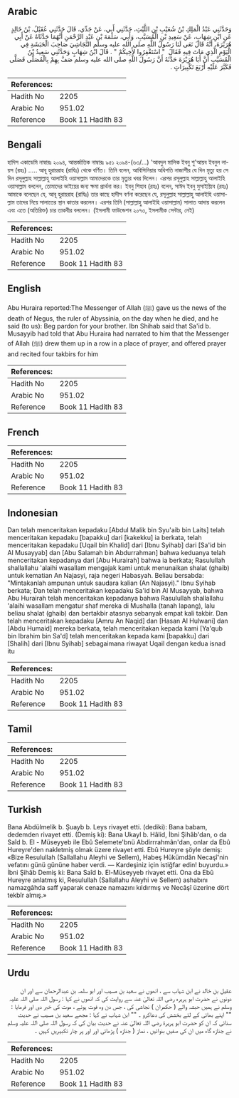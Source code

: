 ## Arabic


<div dir="rtl" lang="ar" style={{fontSize:'larger',backgroundColor:'#f8f9fa',padding:20}}>
وَحَدَّثَنِي عَبْدُ الْمَلِكِ بْنُ شُعَيْبِ بْنِ اللَّيْثِ، حَدَّثَنِي أَبِي، عَنْ جَدِّي، قَالَ حَدَّثَنِي عُقَيْلُ، بْنُ خَالِدٍ عَنِ ابْنِ شِهَابٍ، عَنْ سَعِيدِ بْنِ الْمُسَيَّبِ، وَأَبِي، سَلَمَةَ بْنِ عَبْدِ الرَّحْمَنِ أَنَّهُمَا حَدَّثَاهُ عَنْ أَبِي هُرَيْرَةَ، أَنَّهُ قَالَ نَعَى لَنَا رَسُولُ اللَّهِ صلى الله عليه وسلم النَّجَاشِيَ صَاحِبَ الْحَبَشَةِ فِي الْيَوْمِ الَّذِي مَاتَ فِيهِ فَقَالَ ‏ "‏ اسْتَغْفِرُوا لأَخِيكُمْ ‏"‏ ‏.‏ قَالَ ابْنُ شِهَابٍ وَحَدَّثَنِي سَعِيدُ بْنُ الْمُسَيَّبِ أَنَّ أَبَا هُرَيْرَةَ حَدَّثَهُ أَنَّ رَسُولَ اللَّهِ صلى الله عليه وسلم صَفَّ بِهِمْ بِالْمُصَلَّى فَصَلَّى فَكَبَّرَ عَلَيْهِ أَرْبَعَ تَكْبِيرَاتٍ ‏.‏
</div>
<div style={{backgroundColor:'#f8f9fa',padding:20, marginBottom: 10}}><table> <thead> <tr> <th>References:</th> <th></th> </tr> </thead> <tbody><tr><td>Hadith No</td><td>2205</td></tr><tr><td>Arabic No</td><td>951.02</td></tr><tr><td>Reference</td><td>Book 11 Hadith 83</td></tr></tbody></table></div>

## Bengali


<div dir="ltr" lang="bn" style={{fontSize:'larger',backgroundColor:'#f8f9fa',padding:20}}>
হাদিস একাডেমি নাম্বারঃ ২০৯৪, আন্তর্জাতিক নাম্বারঃ ৯৫১ ২০৯৪-(৬৩/...) 'আবদুল মালিক ইবনু শু'আয়ব ইবনুল লায়স (রহঃ) ..... আবূ হুরায়রাহ (রাযিঃ) থেকে বর্ণিত। তিনি বলেন, আবিসিনিয়ার অধিপতি নাজাশীর যে দিন মৃত্যু হয় সে দিন রসূলুল্লাহ সাল্লাল্লাহু আলাইহি ওয়াসাল্লাম আমাদেরকে তার মৃত্যুর খবর দিলেন। এরপর রসূলুল্লাহ সাল্লাল্লাহু আলাইহি ওয়াসাল্লাম বললেন, তোমাদের ভাইয়ের জন্য ক্ষমা প্রার্থনা কর। ইবনু শিহাব (রহঃ) বলেন, সাঈদ ইবনু মুসাইয়্যিব (রহঃ) আমাকে বলেছেন যে, আবূ হুরায়রাহ (রাযিঃ) তার কাছে হাদীস বর্ণনা করেছেন যে, রসূলুল্লাহ সাল্লাল্লাহু আলাইহি ওয়াসাল্লাম তাদের নিয়ে সালাতের স্থান কাতার করলেন। এরপর তিনি (সাল্লাল্লাহু আলাইহি ওয়াসাল্লাম) সালাত আদায় করলেন এবং এতে (অতিরিক্ত) চার তাকবীর বললেন। (ইসলামী ফাউন্ডেশন ২০৭৩, ইসলামীক সেন্টার, নেই)
</div>
<div style={{backgroundColor:'#f8f9fa',padding:20, marginBottom: 10}}><table> <thead> <tr> <th>References:</th> <th></th> </tr> </thead> <tbody><tr><td>Hadith No</td><td>2205</td></tr><tr><td>Arabic No</td><td>951.02</td></tr><tr><td>Reference</td><td>Book 11 Hadith 83</td></tr></tbody></table></div>

## English


<div dir="ltr" lang="en" style={{fontSize:'larger',backgroundColor:'#f8f9fa',padding:20}}>
Abu Huraira reported:The Messenger of Allah (ﷺ) gave us the news of the death of Negus, the ruler of Abyssinia, on the day when he died, and he said (to us): Beg pardon for your brother. Ibn Shihab said that Sa'id b. Musayyib had told that Abu Huraira had narrated to him that the Messenger of Allah (ﷺ) drew them up in a row in a place of prayer, and offered prayer and recited four takbirs for him
</div>
<div style={{backgroundColor:'#f8f9fa',padding:20, marginBottom: 10}}><table> <thead> <tr> <th>References:</th> <th></th> </tr> </thead> <tbody><tr><td>Hadith No</td><td>2205</td></tr><tr><td>Arabic No</td><td>951.02</td></tr><tr><td>Reference</td><td>Book 11 Hadith 83</td></tr></tbody></table></div>

## French


<div dir="ltr" lang="fr" style={{fontSize:'larger',backgroundColor:'#f8f9fa',padding:20}}>

</div>
<div style={{backgroundColor:'#f8f9fa',padding:20, marginBottom: 10}}><table> <thead> <tr> <th>References:</th> <th></th> </tr> </thead> <tbody><tr><td>Hadith No</td><td>2205</td></tr><tr><td>Arabic No</td><td>951.02</td></tr><tr><td>Reference</td><td>Book 11 Hadith 83</td></tr></tbody></table></div>

## Indonesian


<div dir="ltr" lang="id" style={{fontSize:'larger',backgroundColor:'#f8f9fa',padding:20}}>
Dan telah menceritakan kepadaku [Abdul Malik bin Syu'aib bin Laits] telah menceritakan kepadaku [bapakku] dari [kakekku] ia berkata, telah menceritakan kepadaku [Uqail bin Khalid] dari [Ibnu Syihab] dari [Sa'id bin Al Musayyab] dan [Abu Salamah bin Abdurrahman] bahwa keduanya telah menceritakan kepadanya dari [Abu Hurairah] bahwa ia berkata; Rasulullah shallallahu 'alaihi wasallam mengajak kami untuk menunaikan shalat (ghaib) untuk kematian An Najasyi, raja negeri Habasyah. Beliau bersabda: "Mintakanlah ampunan untuk saudara kalian (An Najasyi)." Ibnu Syihab berkata; Dan telah menceritakan kepadaku Sa'id bin Al Musayyab, bahwa Abu Hurairah telah menceritakan kepadanya bahwa Rasulullah shallallahu 'alaihi wasallam mengatur shaf mereka di Mushalla (tanah lapang), lalu beliau shalat (ghaib) dan bertakbir atasnya sebanyak empat kali takbir. Dan telah menceritakan kepadaku [Amru An Naqid] dan [Hasan Al Hulwani] dan [Abdu Humaid] mereka berkata, telah menceritakan kepada kami [Ya'qub bin Ibrahim bin Sa'd] telah menceritakan kepada kami [bapakku] dari [Shalih] dari [Ibnu Syihab] sebagaimana riwayat Uqail dengan kedua isnad itu
</div>
<div style={{backgroundColor:'#f8f9fa',padding:20, marginBottom: 10}}><table> <thead> <tr> <th>References:</th> <th></th> </tr> </thead> <tbody><tr><td>Hadith No</td><td>2205</td></tr><tr><td>Arabic No</td><td>951.02</td></tr><tr><td>Reference</td><td>Book 11 Hadith 83</td></tr></tbody></table></div>

## Tamil


<div dir="ltr" lang="ta" style={{fontSize:'larger',backgroundColor:'#f8f9fa',padding:20}}>

</div>
<div style={{backgroundColor:'#f8f9fa',padding:20, marginBottom: 10}}><table> <thead> <tr> <th>References:</th> <th></th> </tr> </thead> <tbody><tr><td>Hadith No</td><td>2205</td></tr><tr><td>Arabic No</td><td>951.02</td></tr><tr><td>Reference</td><td>Book 11 Hadith 83</td></tr></tbody></table></div>

## Turkish


<div dir="ltr" lang="tr" style={{fontSize:'larger',backgroundColor:'#f8f9fa',padding:20}}>
Bana Abdülmelik b. Şuayb b. Leys rivayet etti. (dediki): Bana babam, dedemden rivayet etti. (Demiş ki): Bana Ukayl b. Hâlid, İbni Şihâb'dan, o da Saîd b. El - Müseyyeb ile Ebû Selemete'bnü Abdirrrahmân'dan, onlar da Ebû Hureyre'den nakletmiş olmak üzere rivayet etti. Ebû Hureyre şöyle demiş: «Bize Resulullah (Sallallahu Aleyhi ve Sellem), Habeş Hükümdân Necaşî'nin vefatını günü gününe haber verdi. — Kardeşiniz için istiğfar edin! buyurdu.» İbni Şihâb Demiş ki: Bana Saîd b. El-Müseyyeb rivayet etti. Ona da Ebû Hureyre anlatmış ki, Resulullah (Sallallahu Aleyhi ve Sellem) ashabını namazgâhda saff yaparak cenaze namazını kıldırmış ve Necâşî üzerine dört tekbîr almış.»
</div>
<div style={{backgroundColor:'#f8f9fa',padding:20, marginBottom: 10}}><table> <thead> <tr> <th>References:</th> <th></th> </tr> </thead> <tbody><tr><td>Hadith No</td><td>2205</td></tr><tr><td>Arabic No</td><td>951.02</td></tr><tr><td>Reference</td><td>Book 11 Hadith 83</td></tr></tbody></table></div>

## Urdu


<div dir="rtl" lang="ur" style={{fontSize:'larger',backgroundColor:'#f8f9fa',padding:20}}>
عقیل بن خالد نے ابن شہاب سے ، انھوں نے سعید بن مسیب اور ابو سلمہ بن عبدالرحمان سے اور ان دونوں نے حضرت ابو ہریرہ رضی اللہ تعالیٰ عنہ سے روایت کی کہ انھوں نے کہا : رسول اللہ صلی اللہ علیہ وسلم نے ہمیں حبشہ والے ( حکمران ) نجاشی کی ، جس دن وہ فوت ہوئے ، موت کی خبر دی اور فرمایا : "" اپنے بھائی کے لئے بخشش کی دعاکرو ۔ "" ابن شہاب نے کہا : مجھے سعید بن مسیب نے حدیث سنائی کہ ان کو حضرت ابو ہریرۃ رضی اللہ تعالیٰ عنہ نے حدیث بیان کی کہ رسول اللہ صلی اللہ علیہ وسلم نے جنازہ گاہ میں ان کی صفیں بنوائیں ، نماز ( جنازہ ) پڑھائی اور اور پر چار تکبیریں کہیں ۔
</div>
<div style={{backgroundColor:'#f8f9fa',padding:20, marginBottom: 10}}><table> <thead> <tr> <th>References:</th> <th></th> </tr> </thead> <tbody><tr><td>Hadith No</td><td>2205</td></tr><tr><td>Arabic No</td><td>951.02</td></tr><tr><td>Reference</td><td>Book 11 Hadith 83</td></tr></tbody></table></div>